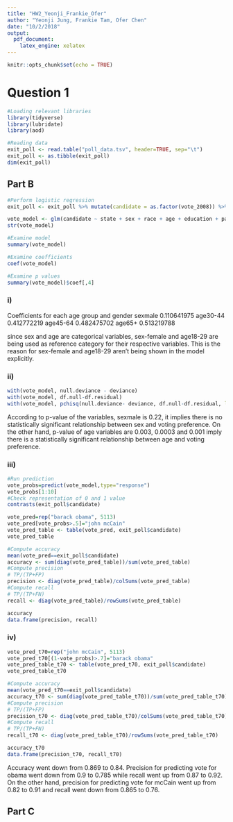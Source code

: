 ```yaml
---
title: "HW2_Yeonji_Frankie_Ofer"
author: "Yeonji Jung, Frankie Tam, Ofer Chen"
date: "10/2/2018"
output:
  pdf_document:
    latex_engine: xelatex
---
```


```r
knitr::opts_chunk$set(echo = TRUE)
```

# Question 1 

```r
#Loading relevant libraries
library(tidyverse)
library(lubridate)
library(aod)
```

```r
#Reading data
exit_poll <- read.table("poll_data.tsv", header=TRUE, sep="\t")
exit_poll <- as.tibble(exit_poll)
dim(exit_poll)
```
## Part B
```r
#Perform logistic regression
exit_poll <- exit_poll %>% mutate(candidate = as.factor(vote_2008)) %>% select(-vote_2008) %>% slice(sample(1:n()))

vote_model <- glm(candidate ~ state + sex + race + age + education + party + ideology + state_contestedness, data = exit_poll, family = "binomial")
str(vote_model)

```
```r
#Examine model
summary(vote_model)
```
```r
#Examine coefficients
coef(vote_model)

```

```r
#Examine p values
summary(vote_model)$coef[,4]
```


### i) 
Coefficients for each age group and gender
sexmale 0.110641975
age30-44 0.412772219
age45-64 0.482475702
age65+ 0.513219788
       
since sex and age are categorical variables, sex-female and age18-29 are being used as reference category for their respective variables. This is the reason for sex-female and age18-29 aren't being shown in the model explicitly.

### ii)

```r
with(vote_model, null.deviance - deviance)
with(vote_model, df.null-df.residual)
with(vote_model, pchisq(null.deviance- deviance, df.null-df.residual, lower.tail=FALSE))
```
According to p-value of the variables, sexmale is 0.22, it implies there is no statistically significant relationship between sex and voting preference. On the other hand, p-value of age variables are 0.003, 0.0003 and 0.001 imply there is a statistically significant relationship between age and voting preference.

### iii)
```r
#Run prediction
vote_probs=predict(vote_model,type="response")
vote_probs[1:10]
#Check representation of 0 and 1 value
contrasts(exit_poll$candidate)
```
```r
vote_pred=rep("barack obama", 5113)
vote_pred[vote_probs>.5]="john mcCain"
vote_pred_table <- table(vote_pred, exit_poll$candidate)
vote_pred_table
```

```r
#Compute accuracy
mean(vote_pred==exit_poll$candidate)
accuracy <- sum(diag(vote_pred_table))/sum(vote_pred_table)
#Compute precision
# TP/(TP+FP)
precision <- diag(vote_pred_table)/colSums(vote_pred_table)
#Compute recall
# TP/(TP+FN)
recall <- diag(vote_pred_table)/rowSums(vote_pred_table)

accuracy
data.frame(precision, recall)
```


### iv)
```r
vote_pred_t70=rep("john mcCain", 5113)
vote_pred_t70[(1-vote_probs)>.7]="barack obama"
vote_pred_table_t70 <- table(vote_pred_t70, exit_poll$candidate)
vote_pred_table_t70
```
```r
#Compute accuracy
mean(vote_pred_t70==exit_poll$candidate)
accuracy_t70 <- sum(diag(vote_pred_table_t70))/sum(vote_pred_table_t70)
#Compute precision
# TP/(TP+FP)
precision_t70 <- diag(vote_pred_table_t70)/colSums(vote_pred_table_t70)
#Compute recall
# TP/(TP+FN)
recall_t70 <- diag(vote_pred_table_t70)/rowSums(vote_pred_table_t70)

accuracy_t70
data.frame(precision_t70, recall_t70)
```

Accuracy went down from 0.869 to 0.84. Precision for predicting vote for obama went down from 0.9 to 0.785 while recall went up from 0.87 to 0.92. On the other hand, precision for predicting vote for mcCain went up from 0.82 to 0.91 and recall went down from 0.865 to 0.76.

## Part C

```r

```

